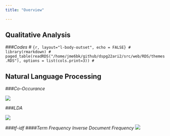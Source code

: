 ```yaml
---
title: "Overview"

---
```

## Qualitative Analysis

###*Codes*
# ```{r, layout="l-body-outset", echo = FALSE}
# library(rmarkdown)
# paged_table(readRDS("/home/jme6bk/github/dspg22ari2/src/web/RDS/themes.RDS"), options = list(cols.print=3))
# ```


## Natural Language Processing
###*Co-Occurance*

![](www/co-occurence.png)

###*LDA*

![ ](www/topic_model.png)


###*tf-idf*
####*Term Frequency Inverse Document Frequency*
![ ](www/tf_idf.png)


